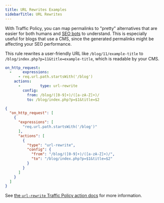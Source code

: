 ```yaml
---
title: URL Rewrites Examples
sidebarTitle: URL Rewrites
---
```




With Traffic Policy, you can map permalinks to "pretty" alternatives that are easier for both humans and [SEO bots](https://developers.google.com/search/docs/crawling-indexing/googlebot) to understand. This is especially useful for blogs that use a CMS, since the generated permalinks might be affecting your SEO performance.

This rule rewrites a user-friendly URL like
`/blog/11/example-title` to `/blog/index.php?p=11&title=example-title`, which is readable by your CMS.

<CodeGroup>

```yaml policy.yml
on_http_request:
  -     expressions:
      - req.url.path.startsWith('/blog')
    actions:
      -         type: url-rewrite
        config:
          from: /blog/([0-9]+)/([a-zA-Z]+)/
          to: /blog/index.php?p=$1&title=$2
```

```json policy.json
{
  "on_http_request": [
    {
      "expressions": [
        "req.url.path.startsWith('/blog')"
      ],
      "actions": [
        {
          "type": "url-rewrite",
          "config": {
            "from": "/blog/([0-9]+)/([a-zA-Z]+)/",
            "to": "/blog/index.php?p=$1&title=$2"
          }
        }
      ]
    }
  ]
}
```

</CodeGroup>

See [the `url-rewrite` Traffic Policy action docs](/traffic-policy/actions/url-rewrite/) for more information.

